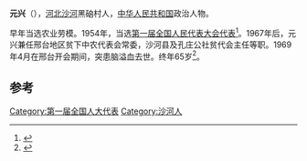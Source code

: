 '''元兴'''（{{bd|1904年||1969年}}），[[河北|河北]][[沙河市|沙河]]黑硇村人，[[中华人民共和国|中华人民共和国]]政治人物。

早年当选农业劳模。1954年，当选[[第一届全国人民代表大会代表名单|第一届全国人民代表大会代表]]<ref>{{cite book|author=全国人民代表大会常务委员会办公厅|title=中华人民共和国第一届全国人民代表大会代表名单|year=1955年|publisher=全国人民代表大会常务委员会办公厅|url=http://book.ucdrs.superlib.net/views/specific/2929/bookDetail.jsp?dxNumber=000005772167&d=546843D0AE2464CD1C95896344A85614&fenlei=04070402|access-date=2015-01-25|archive-date=2019-01-24|archive-url=https://web.archive.org/web/20190124105450/http://book.ucdrs.superlib.net/views/specific/2929/bookDetail.jsp?dxNumber=000005772167&d=546843D0AE2464CD1C95896344A85614&fenlei=04070402|dead-url=no}}</ref>。1967年后，元兴兼任邢台地区贫下中农代表会常委，沙河县及孔庄公社贫代会主任等职。1969年4月在邢台开会期间，突患脑溢血去世。终年65岁<ref>{{cite news|title=元 兴|url=http://www.shaheshi.gov.cn/news/content/page_382.html|accessdate=2015-01-25|newspaper=沙河市人民政府}}{{Dead link|date=2018年7月 |bot=InternetArchiveBot |fix-attempted=no }}</ref>。

==参考==
{{reflist}}
{{中国政治人物小作品}}

[[Category:第一届全国人大代表|Category:第一届全国人大代表]]
[[Category:沙河人|Category:沙河人]]